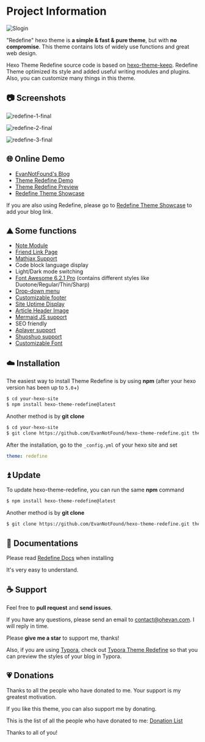 # Project Information

![Slogin](https://user-images.githubusercontent.com/68590232/226141917-68124e8f-fde0-4edd-b86d-c62932ec369a.png)



"Redefine" hexo theme is **a simple & fast & pure theme**, but with **no compromise**. This theme contains lots of widely use functions and great web design.

Hexo Theme Redefine source code is based on [hexo-theme-keep](https://github.com/XPoet/hexo-theme-keep). Redefine Theme optimized its style and added useful writing modules and plugins. Also, you can customize many things in this theme.



## 📷 Screenshots

![redefine-1-final](https://user-images.githubusercontent.com/68590232/224550641-72b2a0d4-e30d-41c5-b3cb-7cc86be14e31.png)

![redefine-2-final](https://user-images.githubusercontent.com/68590232/224550645-07d6b624-fa7c-40aa-90f8-873c958afa30.png)

![redefine-3-final](https://user-images.githubusercontent.com/68590232/224550647-e194348c-2a3b-4738-b978-60f11c952365.png)


## 🌐 Online Demo

- [EvanNotFound's Blog](https://ohevan.com)
- [Theme Redefine Demo](https://redefine.ohevan.com)
- [Theme Redefine Preview](https://redefine-dev.ohevan.com)
- [Redefine Theme Showcase](https://redefine.ohevan.com/showcase)

If you are also using Redefine, please go to [Redefine Theme Showcase](https://redefine.ohevan.com/showcase) to add your blog link.

## ⛰️ Some functions

- [Note Module](https://redefine-docs.ohevan.com/docs/advanced/writing-modules/note-module)
- [Friend Link Page](https://redefine-docs.ohevan.com/docs/advanced/friend-link)
- [Mathjax Support](https://redefine-docs.ohevan.com/docs/advanced/writing-modules/mathjax)
- Code block language display
- Light/Dark mode switching
- [Font Awesome 6.2.1 Pro](https://redefine-docs.ohevan.com/docs/configuration-guide/fontawesome) (contains different styles like Duotone/Regular/Thin/Sharp)
- [Drop-down menu](https://redefine-docs.ohevan.com/docs/configuration-guide/menu)
- [Customizable footer](https://redefine-docs.ohevan.com/docs/configuration-guide/footer)
- [Site Uptime Display](https://redefine-docs.ohevan.com/docs/configuration-guide/footer)
- [Article Header Image](https://redefine-docs.ohevan.com/docs/advanced/home-contents/thumbnail)
- [Mermaid JS support](https://redefine-docs.ohevan.com/docs/advanced/theme-plugins/mermaid)
- SEO friendly
- [Aplayer support](https://redefine-docs.ohevan.com/docs/advanced/theme-plugins/aplayer)
- [Shuoshuo support](https://redefine-docs.ohevan.com/docs/advanced/shuoshuo/essays)
- [Customizable Font](https://redefine-docs.ohevan.com/docs/configuration-guide/custom)



## ☁️ Installation

The easiest way to install Theme Redefine is by using **npm** (after your hexo version has been up to `5.0`+)

```sh
$ cd your-hexo-site
$ npm install hexo-theme-redefine@latest
```

Another method is by **git clone**

```sh
$ cd your-hexo-site
$ git clone https://github.com/EvanNotFound/hexo-theme-redefine.git themes/redefine
```

After the installation, go to the `_config.yml` of your hexo site and set

```yaml
theme: redefine
```

## ⏫ Update

To update hexo-theme-redefine, you can run the same **npm** command

```sh
$ npm install hexo-theme-redefine@latest
```

Another method is by **git clone**

```sh
$ git clone https://github.com/EvanNotFound/hexo-theme-redefine.git themes/redefine
```



## 📄 Documentations

Please read [Redefine Docs](https://redefine-docs.ohevan.com/) when installing

It's very easy to understand.



## ☕ Support

Feel free to **pull request** and **send issues**.

If you have any questions, please send an email to [contact@ohevan.com](mailto:contact@ohevan.com). I will reply in time.

Please **give me a star** to support me, thanks!

Also, if you are using [Typora](https://typora.io/), check out [Typora Theme Redefine](https://github.com/EvanNotFound/typora-theme-redefine) so that you can preview the styles of your blog in Typora.

## 💗 Donations

Thanks to all the people who have donated to me. Your support is my greatest motivation.

If you like this theme, you can also support me by donating.

This is the list of all the people who have donated to me: [Donation List](https://github.com/EvanNotFound/hexo-theme-redefine/blob/dev/DONATION.md)

Thanks to all of you!

